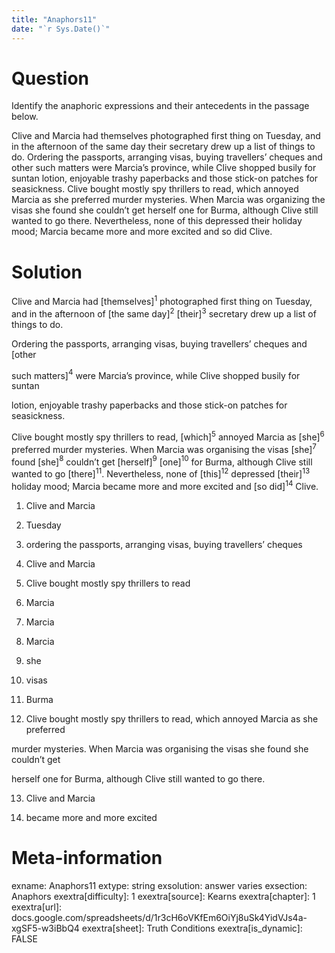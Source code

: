 ```yaml
---
title: "Anaphors11"
date: "`r Sys.Date()`"
---
```


Question
========
Identify the anaphoric expressions and their antecedents in the passage below. 

Clive and Marcia had themselves photographed first thing on Tuesday, and in the afternoon of the same day their secretary drew up a list of things to do. Ordering the passports, arranging visas, buying travellers' cheques and other such matters were Marcia's province, while Clive shopped busily for suntan lotion, enjoyable trashy paperbacks and those stick-on patches for seasickness. Clive bought mostly spy thrillers to read, which annoyed Marcia as she preferred murder mysteries. When Marcia was organizing the visas she found she couldn't get herself one for Burma, although Clive still wanted to go there. Nevertheless, none of this depressed their holiday mood; Marcia became more and more excited and so did Clive.


Solution
========
Clive and Marcia had [themselves]$^1$ photographed first thing on Tuesday, and in the afternoon of [the same day]$^2$ [their]$^3$ secretary drew up a list of things to do.

Ordering the passports, arranging visas, buying travellers' cheques and [other

such matters]$^4$ were Marcia's province, while Clive shopped busily for suntan

lotion, enjoyable trashy paperbacks and those stick-on patches for seasickness.

Clive bought mostly spy thrillers to read, [which]$^5$ annoyed Marcia as [she]$^6$ preferred murder mysteries. When Marcia was organising the visas [she]$^7$ found [she]$^8$ couldn't get [herself]$^9$ [one]$^10$ for Burma, although Clive still wanted to go [there]$^11$. Nevertheless, none of [this]$^12$ depressed [their]$^13$ holiday mood; Marcia became more and more excited and [so did]$^14$ Clive.

1. Clive and Marcia

2. Tuesday

3. ordering the passports, arranging visas, buying travellers' cheques

4. Clive and Marcia

5. Clive bought mostly spy thrillers to read

6. Marcia

7. Marcia

8. Marcia

9. she

10. visas

11. Burma

12. Clive bought mostly spy thrillers to read, which annoyed Marcia as she preferred

murder mysteries. When Marcia was organising the visas she found she couldn't get

herself one for Burma, although Clive still wanted to go there.

13. Clive and Marcia

14. became more and more excited


Meta-information
================
exname: Anaphors11
extype: string
exsolution: answer varies
exsection: Anaphors
exextra[difficulty]: 1
exextra[source]: Kearns
exextra[chapter]: 1
exextra[url]: docs.google.com/spreadsheets/d/1r3cH6oVKfEm6OiYj8uSk4YidVJs4a-xgSF5-w3iBbQ4
exextra[sheet]: Truth Conditions
exextra[is_dynamic]: FALSE

